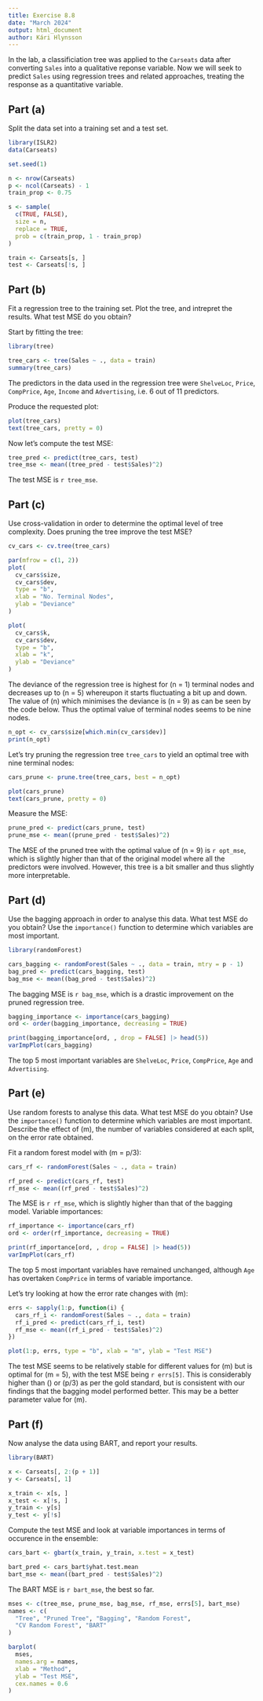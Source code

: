 ```yaml
---
title: Exercise 8.8
date: "March 2024"
output: html_document 
author: Kári Hlynsson
---
```


In the lab, a classificiation tree was applied to the `Carseats`
data after converting `Sales` into a qualitative reponse variable.
Now we will seek to predict `Sales` using regression trees and related
approaches, treating the response as a quantitative variable.

## Part (a) 
Split the data set into a training set and a test set.

```r
library(ISLR2)
data(Carseats)

set.seed(1)

n <- nrow(Carseats)
p <- ncol(Carseats) - 1
train_prop <- 0.75

s <- sample(
  c(TRUE, FALSE),
  size = n,
  replace = TRUE,
  prob = c(train_prop, 1 - train_prop)
)

train <- Carseats[s, ]
test <- Carseats[!s, ]
```

## Part (b)
Fit a regression tree to the training set. Plot the tree, and intrepret
the results. What test MSE do you obtain?

Start by fitting the tree:

```r
library(tree)

tree_cars <- tree(Sales ~ ., data = train)
summary(tree_cars)
```

The predictors in the data used in the regression tree were `ShelveLoc`,
`Price`, `CompPrice`, `Age`, `Income` and `Advertising`, i.e. 6 out of 11
predictors.

Produce the requested plot:

```r
plot(tree_cars)
text(tree_cars, pretty = 0)
```

Now let's compute the test MSE:

```r
tree_pred <- predict(tree_cars, test)
tree_mse <- mean((tree_pred - test$Sales)^2)
```

The test MSE is `r tree_mse`.

## Part (c)
Use cross-validation in order to determine the optimal level of tree
complexity. Does pruning the tree improve the test MSE?

```r
cv_cars <- cv.tree(tree_cars)

par(mfrow = c(1, 2))
plot(
  cv_cars$size,
  cv_cars$dev,
  type = "b",
  xlab = "No. Terminal Nodes",
  ylab = "Deviance"
)

plot(
  cv_cars$k,
  cv_cars$dev,
  type = "b",
  xlab = "k",
  ylab = "Deviance"
)
```

The deviance of the regression tree is highest for \(n = 1\) terminal nodes 
and decreases up to \(n = 5\) whereupon it starts fluctuating a bit up and 
down. The value of \(n\) which minimises the deviance is \(n = 9\) as can be 
seen by the code below. Thus the optimal value of terminal nodes seems to be
nine nodes.

```r
n_opt <- cv_cars$size[which.min(cv_cars$dev)]
print(n_opt)
```

Let's try pruning the regression tree `tree_cars` to yield an optimal tree
with nine terminal nodes:

```r
cars_prune <- prune.tree(tree_cars, best = n_opt)

plot(cars_prune)
text(cars_prune, pretty = 0)
```
Measure the MSE:

```r
prune_pred <- predict(cars_prune, test)
prune_mse <- mean((prune_pred - test$Sales)^2)
```

The MSE of the pruned tree with the optimal value of \(n = 9\) is `r opt_mse`,
which is slightly higher than that of the original model where all the 
predictors were involved. However, this tree is a bit smaller and thus 
slightly more interpretable.

## Part (d)
Use the bagging approach in order to analyse this data. What test MSE do you
obtain? Use the `importance()` function to determine which variables are most
important.

```r
library(randomForest)

cars_bagging <- randomForest(Sales ~ ., data = train, mtry = p - 1)
bag_pred <- predict(cars_bagging, test)
bag_mse <- mean((bag_pred - test$Sales)^2)
```

The bagging MSE is `r bag_mse`, which is a drastic improvement on the pruned
regression tree.

```r
bagging_importance <- importance(cars_bagging)
ord <- order(bagging_importance, decreasing = TRUE)

print(bagging_importance[ord, , drop = FALSE] |> head(5))
varImpPlot(cars_bagging)
```

The top 5 most important variables are `ShelveLoc`, `Price`, `CompPrice`,
`Age` and `Advertising`.

## Part (e)
Use random forests to analyse this data. What test MSE do you obtain? Use the 
`importance()` function to determine which variables are most important.
Describe the effect of \(m\), the number of variables considered at each split,
on the error rate obtained.

Fit a random forest model with \(m = p/3\):

```r
cars_rf <- randomForest(Sales ~ ., data = train)

rf_pred <- predict(cars_rf, test)
rf_mse <- mean((rf_pred - test$Sales)^2)
```

The MSE is `r rf_mse`, which is slightly higher than that of the bagging
model. Variable importances:

```r
rf_importance <- importance(cars_rf)
ord <- order(rf_importance, decreasing = TRUE)

print(rf_importance[ord, , drop = FALSE] |> head(5))
varImpPlot(cars_rf)
```

The top 5 most important variables have remained unchanged, although `Age` has
overtaken `CompPrice` in terms of variable importance.

Let's try looking at how the error rate changes with \(m\):

```r
errs <- sapply(1:p, function(i) {
  cars_rf_i <- randomForest(Sales ~ ., data = train)
  rf_i_pred <- predict(cars_rf_i, test)
  rf_mse <- mean((rf_i_pred - test$Sales)^2)
})

plot(1:p, errs, type = "b", xlab = "m", ylab = "Test MSE")
```

The test MSE seems to be relatively stable for different values for \(m\) but
is optimal for \(m = 5\), with the test MSE being `r errs[5]`. This is
considerably higher than \(\sqrt{p}\) or \(p/3\) as per the gold standard, but
is consistent with our findings that the bagging model performed better. This
may be a better parameter value for \(m\).

## Part (f)
Now analyse the data using BART, and report your results.

```r
library(BART)

x <- Carseats[, 2:(p + 1)]
y <- Carseats[, 1]

x_train <- x[s, ]
x_test <- x[!s, ]
y_train <- y[s]
y_test <- y[!s]
```

Compute the test MSE and look at variable importances in terms of occurence
in the ensemble:

```r
cars_bart <- gbart(x_train, y_train, x.test = x_test)

bart_pred <- cars_bart$yhat.test.mean
bart_mse <- mean((bart_pred - test$Sales)^2)
```

The BART MSE is `r bart_mse`, the best so far.

```r
mses <- c(tree_mse, prune_mse, bag_mse, rf_mse, errs[5], bart_mse)
names <- c(
  "Tree", "Pruned Tree", "Bagging", "Random Forest",
  "CV Random Forest", "BART"
)

barplot(
  mses,
  names.arg = names,
  xlab = "Method",
  ylab = "Test MSE",
  cex.names = 0.6
)
```
